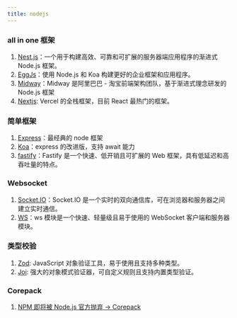 ```yaml
---
title: nodejs
---
```


### all in one 框架

1. [Nest.js](./nestjs.mdx)：一个用于构建高效、可靠和可扩展的服务器端应用程序的渐进式 Node.js 框架。
2. [EggJs](https://www.eggjs.org/)：使用 Node.js 和 Koa 构建更好的企业框架和应用程序。
3. [Midway](https://midwayjs.org/)：Midway 是阿里巴巴 - 淘宝前端架构团队，基于渐进式理念研发的 Node.js 框架
4. [Nextjs](./nextjs.mdx): Vercel 的全栈框架，目前 React 最热门的框架。

### 简单框架

1. [Express](https://github.com/expressjs/express)：最经典的 node 框架
2. [Koa](https://koajs.com/)：express 的改进版，支持 await 能力
3. [fastify](https://github.com/fastify/fastify)：Fastify 是一个快速、低开销且可扩展的 Web 框架，具有低延迟和高吞吐量的特点。

### Websocket

1. [Socket.IO](https://socket.io/)：Socket.IO 是一个实时的双向通信库，可在浏览器和服务器之间建立实时通信。
2. [WS](https://github.com/websockets/ws)：ws 模块是一个快速、轻量级且易于使用的 WebSocket 客户端和服务器模块。

### 类型校验

1. [Zod](https://zod.dev/): JavaScript 对象验证工具，易于使用且支持多种类型。<Badge github="https://github.com/colinhacks/zod" npm="zod" />
2. [Joi](https://joi.dev/): 强大的对象模式验证器，可自定义规则且支持内置类型验证。 <Badge github="https://github.com/hapijs/joi" npm="joi" />

### Corepack

1. [NPM 即将被 Node.js 官方抛弃 → Corepack](https://zhuanlan.zhihu.com/p/408122100)

